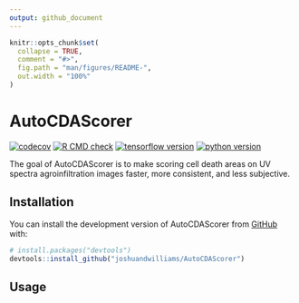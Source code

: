 ```yaml
---
output: github_document
---
```


<!-- README.md is generated from README.Rmd. Please edit that file -->

```r
knitr::opts_chunk$set(
  collapse = TRUE,
  comment = "#>",
  fig.path = "man/figures/README-",
  out.width = "100%"
)
```

# AutoCDAScorer


<!-- badges: start -->
[![codecov](https://codecov.io/gh/joshuandwilliams/AutoCDAScorer/graph/badge.svg?token=DVSFFFKKQ4)](https://codecov.io/gh/joshuandwilliams/AutoCDAScorer)
[![R CMD check](https://github.com/joshuandwilliams/AutoCDAScorer/actions/workflows/R-CMD-check.yml/badge.svg)](https://github.com/joshuandwilliams/AutoCDAScorer/actions/workflows/R-CMD-check.yml)
[![tensorflow version](https://img.shields.io/badge/tensorflow-v2.16.2-orange)](https://www.tensorflow.org/)
[![python version](https://img.shields.io/badge/python-v3.11.11-blue)](https://www.python.org/)
<!-- badges: end -->

The goal of AutoCDAScorer is to make scoring cell death areas on UV spectra agroinfiltration images faster, more consistent, and less subjective.

## Installation

You can install the development version of AutoCDAScorer from [GitHub](https://github.com/) with:
      
``` r
# install.packages("devtools")
devtools::install_github("joshuandwilliams/AutoCDAScorer")
```

## Usage

